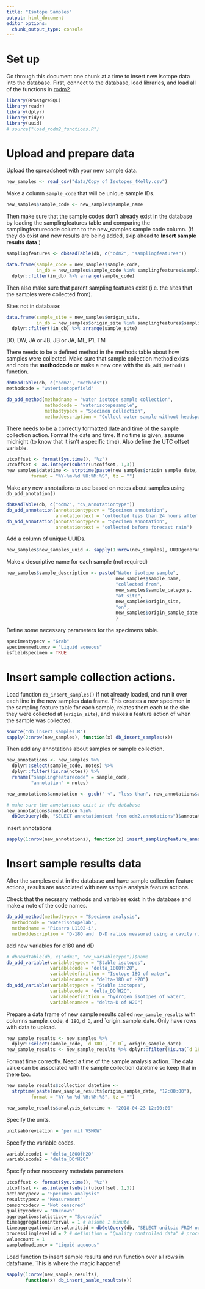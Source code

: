 ```yaml
---
title: "Isotope Samples"
output: html_document
editor_options: 
  chunk_output_type: console
---
```


# Set up

Go through this document one chunk at a time to insert new isotope data into the database. First, connect to the database, load libraries, and load all of the functions in [rodm2](https://github.com/khondula/rodm2).

```r
library(RPostgreSQL)
library(readr)
library(dplyr)
library(tidyr)
library(uuid)
# source("load_rodm2_functions.R")
```

# Upload and prepare data

Upload the spreadsheet with your new sample data. 

```r
new_samples <- read_csv("data/Copy of Isotopes_4Kelly.csv")
```

Make a column `sample_code` that will be unique sample IDs. 

```r
new_samples$sample_code <- new_samples$sample_name
```

Then make sure that the sample codes don't already exist in the database by loading the samplingfeatures table and comparing the samplingfeaturecode column to the new_samples sample code column. (If they do exist and new results are being added, skip ahead to **Insert sample results data**.)

```r
samplingfeatures <- dbReadTable(db, c("odm2", "samplingfeatures"))

data.frame(sample_code = new_samples$sample_code,
           in_db = new_samples$sample_code %in% samplingfeatures$samplingfeaturecode) %>%
  dplyr::filter(in_db) %>% arrange(sample_code)
```

Then also make sure that parent sampling features exist (i.e. the sites that the samples were collected from). 

Sites not in database: 

```r
data.frame(sample_site = new_samples$origin_site,
           in_db = new_samples$origin_site %in% samplingfeatures$samplingfeaturecode) %>%
  dplyr::filter(!in_db) %>% arrange(sample_site)
```

DO, DW, JA or JB, JB or JA, ML, P1, TM

There needs to be a defined method in the methods table about how samples were collected. Make sure that sample collection method exists and note the **methodcode** or make a new one with the `db_add_method()` function. 

```r
dbReadTable(db, c("odm2", "methods"))
methodcode = "waterisotopefield"
```


```r
db_add_method(methodname = "water isotope sample collection",
              methodcode = "waterisotopesample",
              methodtypecv = "Specimen collection",
              methoddescription = "Collect water sample without headspace for water isotopes")

```

There needs to be a correctly formatted date and time of the sample collection action. Format the date and time. If no time is given, assume midnight (to know that it isn't a specific time). Also define the UTC offset variable. 

```r
utcoffset <- format(Sys.time(), "%z")
utcoffset <- as.integer(substr(utcoffset, 1,3))
new_samples$datetime <- strptime(paste(new_samples$origin_sample_date, "12:00:00"),
         format = "%Y-%m-%d %H:%M:%S", tz = "")
```

Make any new annotations to use based on notes about samples using `db_add_anotation()`

```r
dbReadTable(db, c("odm2", "cv_annotationtype"))
db_add_annotation(annotationtypecv = "Specimen annotation",
                  annotationtext = "collected less than 24 hours after rain")
db_add_annotation(annotationtypecv = "Specimen annotation",
                  annotationtext = "collected before forecast rain")
```

Add a column of unique UUIDs.

```r
new_samples$new_samples_uuid <- sapply(1:nrow(new_samples), UUIDgenerate)
```

Make a descriptive name for each sample (not required)

```r
new_samples$sample_description <- paste("Water isotope sample",
                                        new_samples$sample_name,
                                        "collected from",
                                        new_samples$sample_category,
                                        "at site",
                                        new_samples$origin_site,
                                        "on",
                                        new_samples$origin_sample_date
                                        )
```

Define some necessary parameters for the specimens table.

```r
specimentypecv = "Grab"
specimenmediumcv = "Liquid aqueous"
isfieldspecimen = TRUE
```

# Insert sample collection actions.

Load function `db_insert_samples()` if not already loaded, and run it over each line in the new samples data frame. This creates a new specimen in the sampling feature table for each sample, relates them each to the site they were collected at (`origin_site`), and makes a feature action of when the sample was collected. 

```r
source("db_insert_samples.R")
sapply(2:nrow(new_samples), function(x) db_insert_samples(x))
```

Then add any annotations about samples or sample collection. 

```r
new_annotations <- new_samples %>% 
  dplyr::select(sample_code, notes) %>%
  dplyr::filter(!is.na(notes)) %>%
  rename("samplingfeaturecode" = sample_code,
         "annotation" = notes)

new_annotations$annotation <- gsub(" <", "less than", new_annotations$annotation)

# make sure the annotations exist in the database
new_annotations$annotation %in% 
  dbGetQuery(db, "SELECT annotationtext from odm2.annotations")$annotationtext

```

insert annotations

```r
sapply(1:nrow(new_annotations), function(x) insert_samplingfeature_annotations(x))
```


# Insert sample results data

After the samples exist in the database and have sample collection feature actions, results are associated with new sample analysis feature actions. 

Check that the necssary methods and variables exist in the database and make a note of the code names. 

```r
db_add_method(methodtypecv = "Specimen analysis",
  methodcode = "waterisotopelab",
  methodname = "Picarro L1102-i",
  methoddescription = "D-18O and  D-D ratios measured using a cavity ringdown spectroscopic liquid water laser isotope analyzer (Picarro L1102-i) in the Virginia Tech Water Quality Lab housed within the Biological Systems Engineering Department.")
```

add new variables for d180 and dD

```r
# dbReadTable(db, c("odm2", "cv_variabletype"))$name
db_add_variable(variabletypecv = "Stable isotopes",
                variablecode = "delta_18OOfH2O",
                variabledefinition = "Isotope 18O of water",
                variablenamecv = "delta-18O of H2O")
db_add_variable(variabletypecv = "Stable isotopes",
                variablecode = "delta_DOfH2O",
                variabledefinition = "hydrogen isotopes of water",
                variablenamecv = "delta-D of H2O")
```

Prepare a data frame of new sample results called `new_sample_results` with columns sample_code, `d 18O`, `d D`, and `origin_sample_date. Only have rows with data to upload. 

```r
new_sample_results <- new_samples %>%
  dplyr::select(sample_code, `d 18O`, `d D`, origin_sample_date)
new_sample_results <- new_sample_results %>% dplyr::filter(!is.na(`d 18O`))
```

Format time correctly. Need a time of the sample analysis action. The data value can be associated with the sample collection datetime so keep that in there too. 

```r
new_sample_results$collection_datetime <- 
  strptime(paste(new_sample_results$origin_sample_date, "12:00:00"),
         format = "%Y-%m-%d %H:%M:%S", tz = "")

new_sample_results$analysis_datetime <- "2018-04-23 12:00:00"
```

Specify the units.

```r
unitsabbreviation = "per mil VSMOW"
```

Specify the variable codes. 

```r
variablecode1 = "delta_18OOfH2O"
variablecode2 = "delta_DOfH2O"
```

Specify other necessary metadata parameters. 

```r
utcoffset <- format(Sys.time(), "%z")
utcoffset <- as.integer(substr(utcoffset, 1,3))
actiontypecv = "Specimen analysis"
resulttypecv = "Measurement"
censorcodecv = "Not censored"
qualitycodecv = "Unknown"
aggregationstatisticcv = "Sporadic"
timeaggregationinterval = 1 # assume 1 minute
timeaggregationintervalunitsid = dbGetQuery(db, "SELECT unitsid FROM odm2.units WHERE unitsname = 'Minute'") # minute
processlinglevelid = 2 # definition = "Quality controlled data" # processinglevelcode = 1
valuecount = 1
sampledmediumcv = "Liquid aqueous"
```

Load function to insert sample results and run function over all rows in dataframe. This is where the magic happens!

```r
sapply(1:nrow(new_sample_results),
       function(x) db_insert_samle_results(x))
```

